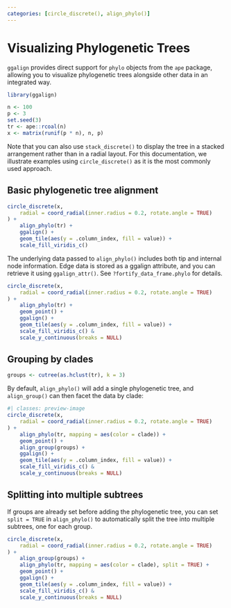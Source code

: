 ```yaml
---
categories: [circle_discrete(), align_phylo()]
---
```


# Visualizing Phylogenetic Trees
`ggalign` provides direct support for `phylo` objects from the `ape` package,
allowing you to visualize phylogenetic trees alongside other data in an
integrated way.

```r
library(ggalign)
```

```r
n <- 100
p <- 3
set.seed(3)
tr <- ape::rcoal(n)
x <- matrix(runif(p * n), n, p)
```

Note that you can also use `stack_discrete()` to display the tree in a stacked
arrangement rather than in a radial layout. For this documentation, we
illustrate examples using `circle_discrete()` as it is the most commonly used
approach.

## Basic phylogenetic tree alignment
```r
circle_discrete(x,
    radial = coord_radial(inner.radius = 0.2, rotate.angle = TRUE)
) +
    align_phylo(tr) +
    ggalign() +
    geom_tile(aes(y = .column_index, fill = value)) +
    scale_fill_viridis_c()
```

The underlying data passed to `align_phylo()` includes both tip and internal node
information. Edge data is stored as a ggalign attribute, and you can retrieve it
using `ggalign_attr()`. See `?fortify_data_frame.phylo` for details.

```r
circle_discrete(x,
    radial = coord_radial(inner.radius = 0.2, rotate.angle = TRUE)
) +
    align_phylo(tr) +
    geom_point() +
    ggalign() +
    geom_tile(aes(y = .column_index, fill = value)) +
    scale_fill_viridis_c() &
    scale_y_continuous(breaks = NULL)
```

## Grouping by clades
```r
groups <- cutree(as.hclust(tr), k = 3)
```

By default, `align_phylo()` will add a single phylogenetic tree, and `align_group()`
can then facet the data by clade:
```r
#| classes: preview-image
circle_discrete(x,
    radial = coord_radial(inner.radius = 0.2, rotate.angle = TRUE)
) +
    align_phylo(tr, mapping = aes(color = clade)) +
    geom_point() +
    align_group(groups) +
    ggalign() +
    geom_tile(aes(y = .column_index, fill = value)) +
    scale_fill_viridis_c() &
    scale_y_continuous(breaks = NULL)
```

## Splitting into multiple subtrees
If groups are already set before adding the phylogenetic tree, you can set 
`split = TRUE` in `align_phylo()` to automatically split the tree into multiple
subtrees, one for each group.
```r
circle_discrete(x,
    radial = coord_radial(inner.radius = 0.2, rotate.angle = TRUE)
) +
    align_group(groups) +
    align_phylo(tr, mapping = aes(color = clade), split = TRUE) +
    geom_point() +
    ggalign() +
    geom_tile(aes(y = .column_index, fill = value)) +
    scale_fill_viridis_c() &
    scale_y_continuous(breaks = NULL)
```
